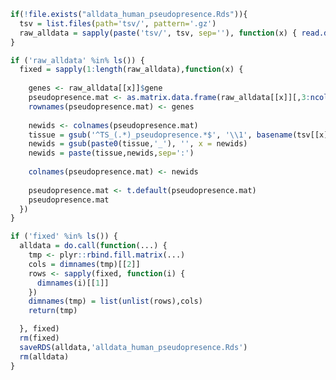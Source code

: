 ```r
if(!file.exists("alldata_human_pseudopresence.Rds")){
  tsv = list.files(path='tsv/', pattern='.gz')
  raw_alldata = sapply(paste('tsv/', tsv, sep=''), function(x) { read.delim(gzfile(x), check.names = F) })
}
```

```r
if ('raw_alldata' %in% ls()) {
  fixed = sapply(1:length(raw_alldata),function(x) {
    
    genes <- raw_alldata[[x]]$gene
    pseudopresence.mat <- as.matrix.data.frame(raw_alldata[[x]][,3:ncol(raw_alldata[[x]])])
    rownames(pseudopresence.mat) <- genes
    
    newids <- colnames(pseudopresence.mat)
    tissue = gsub('^TS_(.*)_pseudopresence.*$', '\\1', basename(tsv[[x]]))
    newids = gsub(paste0(tissue,'_'), '', x = newids)
    newids = paste(tissue,newids,sep=':')
    
    colnames(pseudopresence.mat) <- newids
    
    pseudopresence.mat <- t.default(pseudopresence.mat)
    pseudopresence.mat
  })
}
```

```r
if ('fixed' %in% ls()) {
  alldata = do.call(function(...) {
    tmp <- plyr::rbind.fill.matrix(...)
    cols = dimnames(tmp)[[2]]
    rows <- sapply(fixed, function(i) {
      dimnames(i)[[1]]
    })
    dimnames(tmp) = list(unlist(rows),cols)
    return(tmp)

  }, fixed)
  rm(fixed)
  saveRDS(alldata,'alldata_human_pseudopresence.Rds')
  rm(alldata)
}
```

